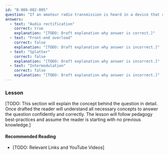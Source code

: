 ```yaml
---
id: "B-008-002-005"
question: "If an amateur radio transmission is heard in a device that contains no RF components, what type of interference is this?"
answers:
  - text: "Audio rectification"
    correct: true
    explanation: "[TODO: Draft explanation why answer is correct.]"
  - text: "Front-end overload"
    correct: false
    explanation: "[TODO: Draft explanation why answer is incorrect.]"
  - text: "Splatter"
    correct: false
    explanation: "[TODO: Draft explanation why answer is incorrect.]"
  - text: "Intermodulation"
    correct: false
    explanation: "[TODO: Draft explanation why answer is incorrect.]"
---
```


### Lesson

[TODO: This section will explain the concept behind the question in detail. Once drafted the reader will understand all necessary concepts to answer the question confidently and correctly. The lesson will follow pedagogy best-practices and assume the reader is starting with no previous knowledge.]

#### Recommended Reading

- [TODO: Relevant Links and YouTube Videos]
